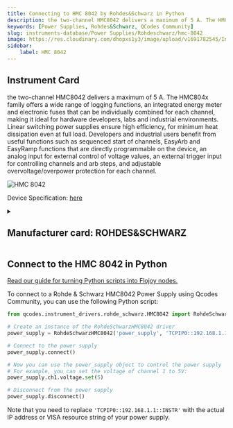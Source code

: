 ```yaml
---
title: Connecting to HMC 8042 by Rohdes&Schwarz in Python
description: the two-channel HMC8042 delivers a maximum of 5 A. The HMC804x family offers a wide range of logging functions, an integrated energy meter and electronic fuses that can be individually combined for each channel, making it ideal for hardware developers, labs and industrial environments. Linear switching power supplies ensure high efficiency, for minimum heat dissipation even at full load. Developers and industrial users benefit from useful functions such as sequenced start of channels, EasyArb and EasyRamp functions that are directly programmable on the device, an analog input for external control of voltage values, an external trigger input for controlling channels and arb steps, and adjustable overvoltage/overpower protection for each channel.
keywords: [Power Supplies, Rohdes&Schwarz, QCodes Community] 
slug: instruments-database/Power Supplies/Rohdeschwarz/hmc-8042 
image: https://res.cloudinary.com/dhopxs1y3/image/upload/v1691782545/Instruments/Power%20Supplies/HMC-8042/HMC-8042.jpg
sidebar:
    label: HMC 8042 
---
```



## Instrument Card

the two-channel HMC8042 delivers a maximum of 5 A. The HMC804x family offers a wide range of logging functions, an integrated energy meter and electronic fuses that can be individually combined for each channel, making it ideal for hardware developers, labs and industrial environments. Linear switching power supplies ensure high efficiency, for minimum heat dissipation even at full load. Developers and industrial users benefit from useful functions such as sequenced start of channels, EasyArb and EasyRamp functions that are directly programmable on the device, an analog input for external control of voltage values, an external trigger input for controlling channels and arb steps, and adjustable overvoltage/overpower protection for each channel.

![HMC 8042](https://res.cloudinary.com/dhopxs1y3/image/upload/v1691782545/Instruments/Power%20Supplies/HMC-8042/HMC-8042.jpg)

Device Specification: [here](https://www.batronix.com/pdf/Rohde-Schwarz/HMC804X/HMC804X_Datasheet_EN.pdf)

<details style={{ marginTop: "15px"}}>
<summary><h2 style={{display:'inline'}}>Manufacturer card: ROHDES&SCHWARZ</h2></summary>

![ROHDES&SCHWARZ](https://res.cloudinary.com/dhopxs1y3/image/upload/v1692806194/Instruments/Vendor%20Logos/RohdeSchwarz.png)

Rohde & Schwarz GmbH & Co KG is an international electronics group specializing in the fields of electronic test equipment, broadcast & media, cybersecurity, radiomonitoring and radiolocation, and radiocommunication.

- Headquarters: Munich, Germany
- Yearly Revenue (millions, USD): 2500
- Vendor Website: [here](https://www.rohde-schwarz.com/ca/home_48230.html)

</details>


<FeaturedInstrumentVideo category="POWER_SUPPLIES" />

## Connect to the HMC 8042 in Python

[Read our guide for turning Python scripts into Flojoy nodes.](https://docs.flojoy.ai/contribution/blocks/custom-flojoy-block/)



<Tabs>
<TabItem value="Flojoy" label="Flojoy" className="flojoy-instrument-tabs">

<SectionsCard category="POWER_SUPPLIES" manufacturer="Rohdes&Schwarz"></SectionsCard>

</TabItem>
<TabItem value="QCodes Community" label="QCodes Community">

To connect to a Rohde & Schwarz HMC8042 Power Supply using Qcodes Community, you can use the following Python script:

```python
from qcodes.instrument_drivers.rohde_schwarz.HMC8042 import RohdeSchwarzHMC8042

# Create an instance of the RohdeSchwarzHMC8042 driver
power_supply = RohdeSchwarzHMC8042('power_supply', 'TCPIP0::192.168.1.1::INSTR')

# Connect to the power supply
power_supply.connect()

# Now you can use the power_supply object to control the power supply
# For example, you can set the voltage of channel 1 to 5V:
power_supply.ch1.voltage.set(5)

# Disconnect from the power supply
power_supply.disconnect()
```

Note that you need to replace `'TCPIP0::192.168.1.1::INSTR'` with the actual IP address or VISA resource string of your power supply.

</TabItem>
</Tabs>